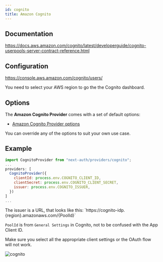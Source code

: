 ```yaml
---
id: cognito
title: Amazon Cognito
---
```



## Documentation

https://docs.aws.amazon.com/cognito/latest/developerguide/cognito-userpools-server-contract-reference.html

## Configuration

https://console.aws.amazon.com/cognito/users/

You need to select your AWS region to go the the Cognito dashboard.

## Options

The **Amazon Cognito Provider** comes with a set of default options:

- [Amazon Cognito Provider options](https://github.com/nextauthjs/next-auth/blob/main/packages/next-auth/src/providers/cognito.ts)

You can override any of the options to suit your own use case.

## Example

```js
import CognitoProvider from "next-auth/providers/cognito";
...
providers: [
  CognitoProvider({
    clientId: process.env.COGNITO_CLIENT_ID,
    clientSecret: process.env.COGNITO_CLIENT_SECRET,
    issuer: process.env.COGNITO_ISSUER,
  })
]
...
```

<Callout>
The issuer is a URL, that looks like this: `https://cognito-idp.{region}.amazonaws.com/{PoolId}`
</Callout>

`PoolId` is from `General Settings` in Cognito, not to be confused with the App Client ID.

<Callout type="warning">
Make sure you select all the appropriate client settings or the OAuth flow will not work.
</Callout>

![cognito](https://user-images.githubusercontent.com/7902980/83951604-cd096e80-a832-11ea-8bd2-c496ec9a16cb.PNG)
